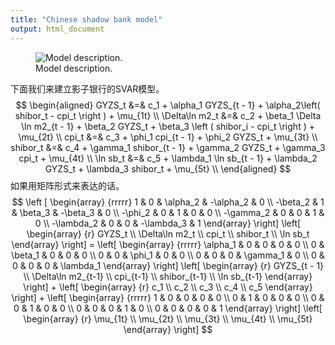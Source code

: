```yaml
---
title: "Chinese shadow bank model"
output: html_document
---
```

<!--
本程序描述在R中对影子银行建模，并对模型进行分析和研究。

首先加载需要用到的R包。R包是一些工具的集合，方便重复使用。

这个包可以读取Excel表格文件。
```r
library(gdata)
```
这个包有工具函数处理时间序列。
```r
library(TTR)
```
这个包可以进行单位根检验。
```r
library(fUnitRoots)
library(urca)
```
这个包可以进行ARIMA建模。
```r
library(forecast)
```
这个包做Engle-Granger测试。
```r
library(egcm)
```
这个包做Granger因果检验。
```r
library(vars)
```
这个包有工具处理时间序列。
```r
library(xts)
#library(mts)
```
这个包方便输出内容。
```r
library(knitr)
```
首先读取xls文件，文件中包含了可能影响影子银行的各种因素，接下来我们会基于这些数据建立影子银行的模型。文件的最开始两行是文件头，说明了每个列的名字，跳过最开始的两行。
```r
raw_data <- read.xls("data.xls", sheet = 1, skip=2)
```
文件中有一些列是隐藏的，但是R会把隐藏的列也读出来，因此我们重新设置列的名字，方便后面读取列。
第一列是对应年月改名为MONTH，第二列是用X12加法季节性调整后的LNSB，第三列是X12（乘法）季节性调整后的DLNM2，第四列是规模以上工业企业增加值当月同比实际增速，第五列是CPI指数，第六列是当月银行间同业拆借加权平均利率
```r
colnames(raw_data) = c("MONTH", "X", "X.1", "LNSB", "X.2", "X.3", "X.4", "DLNM2", "GYZS", "CPI", "SHIBOR")
```
将第一列转换为日期，默认是字符。转换为日期后可以用于后面创建时间序列。
```r
raw_data <- raw_data[c("MONTH", "LNSB", "DLNM2", "GYZS", "CPI", "SHIBOR")]
raw_data <- read.zoo(raw_data, FUN=as.yearmon)
```
数据的图形表示。
```r
n <- c("LNSB", "DLNM2", "GYZS", "CPI", "SHIBOR")
for (c in n) {
        plot.xts(raw_data[, c])
}
```

数据的描述性统计特性。
```r
kable(summary(raw_data))
```

创建表格用于存储每个变量的平稳性检验的结果。我们会对变量以及变量的一阶差分做ADF检验。
```r
var_adf_test_result <- data.frame(name=c("LNSB", "DLNM2", "GYZS", "CPI", "SHIBOR"),
                                  adf=rep(0, 5),
                                  diff_adf=rep(0, 5),
                                  type=c("(c, 0, 0)", "(c, 0, 0)", "(c, 0, 0)", "(c, 0, 0)", "(c, 0, 0)"),
                                  result=c("0 (0)", "0 (0)", "0 (0)", "0 (0)", "0 (0)"),
                                  stringsAsFactors=FALSE)
```
对LNSB变量进行平稳性检验。创建该变量的时间序列。并且对该时间序列进行adf检测，允许常数，不允许时间趋势，并且没有滞后期阶数。
```r
series <- as.ts(raw_data[, "LNSB"])
result <- adfTest(series, type = "c")

```
```r
show(result)
lnsb.df <- ur.df(as.vector(raw_data[, "LNSB"]))
summary(lnsb.df)
```
对LNSB的一阶差分序列做同样的检验。
```r
diff_series <- diff(series, lag=1)
diff_result <- adfTest(diff_series, type = "c")
hypothesis = paste(ifelse(result@test$p.value <= 0.05, "1", "0"),
                ifelse(diff_result@test$p.value <= 0.05, "(1)", "(0)"),
                sep=" ")
```
保存结果。
```r
var_adf_test_result[1, c("adf", "diff_adf", "result")] <- c(result@test$statistic, diff_result@test$statistic, hypothesis)
```
检验DLNM2
```r
series <- as.ts(raw_data[, "DLNM2"])
result <- adfTest(series, type = "c")
diff_series <- diff(series, lag=1)
diff_result <- adfTest(diff_series, type = "c")
hypothesis = paste(ifelse(result@test$p.value <= 0.05, "1", "0"),
                ifelse(diff_result@test$p.value <= 0.05, "(1)", "(0)"),
                sep=" ")
var_adf_test_result[2, c("adf", "diff_adf", "result")] <- c(result@test$statistic, diff_result@test$statistic, hypothesis)
```
检验GYZS
```r
series <- as.ts(raw_data[, "GYZS"])
result <- adfTest(series, type = "c")
diff_series <- diff(series, lag=1)
diff_result <- adfTest(diff_series, type = "c")
hypothesis = paste(ifelse(result@test$p.value <= 0.05, "1", "0"),
                ifelse(diff_result@test$p.value <= 0.05, "(1)", "(0)"),
                sep=" ")
var_adf_test_result[3, c("adf", "diff_adf", "result")] <- c(result@test$statistic, diff_result@test$statistic, hypothesis)
```

检验CPI
```r
series <- as.ts(raw_data[, "CPI"])
result <- adfTest(series, type = "c")
diff_series <- diff(series, lag=1)
diff_result <- adfTest(diff_series, type = "c")
hypothesis = paste(ifelse(result@test$p.value <= 0.05, "1", "0"),
                ifelse(diff_result@test$p.value <= 0.05, "(1)", "(0)"),
                sep=" ")
var_adf_test_result[4, c("adf", "diff_adf", "result")] <- c(result@test$statistic, diff_result@test$statistic, hypothesis)
```
检验SHIBOR
```r
series <- as.ts(raw_data[, "SHIBOR"])
result <- adfTest(series, type = "c")
diff_series <- diff(series, lag=1)
diff_result <- adfTest(diff_series, type = "c")
hypothesis = paste(ifelse(result@test$p.value <= 0.05, "1", "0"),
                ifelse(diff_result@test$p.value <= 0.05, "(1)", "(0)"),
                sep=" ")
var_adf_test_result[5, c("adf", "diff_adf", "result")] <- c(result@test$statistic, diff_result@test$statistic, hypothesis)
```
这是对所有变量进行平稳性分析后的结果，显著性水平设置为5%。
```r
colnames(var_adf_test_result) = c("变量", "ADF检验值", "一阶差分ADF检验值", "检验类型", "结论")
```
```r
kable(var_adf_test_result, digits=4)
```

下面我们对变量LNSB,和其他变量进行协整检验。
```r
plot(egcm(as.vector(raw_data[, "LNSB"]), as.vector(raw_data[, "DLNM2"])))
plot(egcm(as.vector(raw_data[, "LNSB"]), as.vector(raw_data[, "GYZS"])))
plot(egcm(as.vector(raw_data[, "LNSB"]), as.vector(raw_data[, "CPI"])))
plot(egcm(as.vector(raw_data[, "LNSB"]), as.vector(raw_data[, "SHIBOR"])))
```

对变量DLNM2和其他变量进行协整检验。
```r
plot(egcm(as.vector(raw_data[, "DLNM2"]), as.vector(raw_data[, "GYZS"])))
plot(egcm(as.vector(raw_data[, "DLNM2"]), as.vector(raw_data[, "CPI"])))
plot(egcm(as.vector(raw_data[, "DLNM2"]), as.vector(raw_data[, "SHIBOR"])))
```

对变量GYZS和其他变量进行协整检验。
```r
plot(egcm(as.vector(raw_data[, "GYZS"]), as.vector(raw_data[, "CPI"])))
plot(egcm(as.vector(raw_data[, "GYZS"]), as.vector(raw_data[, "SHIBOR"])))
```

对变量CPI和其他变量进行协整检验。
```r
plot(egcm(as.vector(raw_data[, "CPI"]), as.vector(raw_data[, "SHIBOR"])))
```

下面对任意两个变量之间做因果检验。
```r
names <- c("LNSB", "DLNM2", "GYZS", "CPI", "SHIBOR")
for (f in names) {
        for (t in names) {
                if (f != t) {
                        v <- VAR(raw_data[, c(f, t)])
                        result <- causality(v, cause=t)
                        print(result)
                }
        }
}
```

我们用自动的方法来选择最优的滞后阶数。
```r
VARselect(raw_data, lag.max = 8, type = "both")
```

从表中的输出可以看出按照AIC和FPE标准，最优的滞后阶数是2，按照HQ和SC的标准，最优的阶数是1。不妨按照2来对每个变量做ADF测试。
```r
lnsb.df <- summary(ur.df(as.vector(raw_data[, "LNSB"]), type="drift", lags=1))
lnsb.df

diff_lnsb.df <- summary(ur.df(as.vector(diff(raw_data[, "LNSB"])), type="drift", lags=1))
diff_lnsb.df
```

```r
#summary(ur.df(as.vector(raw_data[, "DLMN2"]), type="trend", lags=2))
```

```r
#summary(ur.df(as.vector(raw_data[, "GYZS"]), type="trend", lags=2))
```

```r
#summary(ur.df(as.vector(raw_data[, "CPI"]), type="trend", lags=2))
```

```r
#summary(ur.df(as.vector(raw_data[, "SHIBOR"]), type="trend", lags=2))
```

-->
![Model description.](model.png)

下面我们来建立影子银行的SVAR模型。
$$
\begin{aligned}
GYZS_t &=& c_1 + \alpha_1 GYZS_{t - 1} + \alpha_2\left( shibor_t - cpi_t \right ) + \mu_{1t} \\
\Delta\ln m2_t &=& c_2 + \beta_1 \Delta \ln m2_{t - 1} + \beta_2 GYZS_t + \beta_3 \left ( shibor_i - cpi_t \right ) + \mu_{2t} \\
cpi_t &=& c_3 + \phi_1 cpi_{t - 1} + \phi_2 GYZS_t + \mu_{3t} \\
shibor_t &=& c_4 + \gamma_1 shibor_{t - 1} + \gamma_2 GYZS_t + \gamma_3 cpi_t + \mu_{4t} \\
\ln sb_t &=& c_5 + \lambda_1 \ln sb_{t - 1} + \lambda_2 GYZS_t + \lambda_3 shibor_t + \mu_{5t} \\
\end{aligned}
$$
如果用矩阵形式来表达的话。
$$
\left [
\begin{array}
{rrrrr}
1 & 0 & \alpha_2 & -\alpha_2 & 0 \\
-\beta_2 & 1 & \beta_3 & -\beta_3 & 0 \\
-\phi_2 & 0 & 1 & 0 & 0 \\
-\gamma_2 & 0 & 0 & 1 & 0 \\
-\lambda_2 & 0 & 0 & -\lambda_3 & 1
\end{array}
\right]
\left[
\begin{array}
{r}
GYZS_t \\
\Delta\ln m2_t \\
cpi_t \\
shibor_t \\
\ln sb_t 
\end{array}
\right] =
\left[
\begin{array}
{rrrrr}
\alpha_1 & 0 & 0 & 0 & 0 \\
0 & \beta_1 & 0 & 0 & 0 \\
0 & 0 & \phi_1 & 0 & 0 \\
0 & 0 & 0 & \gamma_1 & 0 \\
0 & 0 & 0 & 0 & \lambda_1
\end{array}
\right]
\left[
\begin{array}
{r}
GYZS_{t - 1} \\
\Delta\ln m2_{t-1} \\
cpi_{t-1} \\
shibor_{t-1} \\
\ln sb_{t-1} 
\end{array}
\right] +
\left[
\begin{array}
{r}
c_1 \\
c_2 \\
c_3 \\
c_4 \\
c_5
\end{array}
\right] +
\left[
\begin{array}
{rrrrr}
1 & 0 & 0 & 0 & 0 \\
0 & 1 & 0 & 0 & 0 \\
0 & 0 & 1 & 0 & 0 \\
0 & 0 & 0 & 1 & 0 \\
0 & 0 & 0 & 0 & 1
\end{array}
\right]
\left[
\begin{array}
{r}
\mu_{1t} \\
\mu_{2t} \\
\mu_{3t} \\
\mu_{4t} \\
\mu_{5t}
\end{array}
\right]
$$